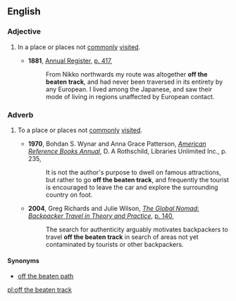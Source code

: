 ==English==

===Adjective===
{{infl|en|adj|head=[[off]] [[the]] [[beaten]] [[track]]}}

# {{idiom}} In a place or places not [[commonly]] [[visited]].
#*'''1881''', [[w:Annual_Register|Annual Register]], [http://books.google.com/books?id=d-x3I94qMGEC&q=%22off+the+beaten+track%22+date:1800-1900&dq=%22off+the+beaten+track%22+date:1800-1900&lr=&pgis=1 p. 417],
#*:From Nikko northwards my route was altogether '''off the beaten track''', and had never been traversed in its entirety by any European. I lived among the Japanese, and saw their mode of living in regions unaffected by European contact.

===Adverb===
{{infl|en|adv|head=[[off]] [[the]] [[beaten]] [[track]]}}

# {{idiom}} To a place or places not [[commonly]] [[visited]].
#*'''1970''', Bohdan S. Wynar and Anna Grace Patterson,  ''[http://books.google.com/books?id=qT40AAAAMAAJ&q=%22go+off+the+beaten+track%22+date:1970-1999&dq=%22go+off+the+beaten+track%22+date:1970-1999&lr=&pgis=1 American Reference Books Annual]'', D. A Rothschild, Libraries Unlimited Inc., p. 235,
#*:It is not the author's purpose to dwell on famous attractions, but rather to go '''off the beaten track''', and frequently the tourist is encouraged to leave the car and explore the surrounding country on foot.
#*'''2004''', Greg Richards and Julie Wilson, ''[http://books.google.com/books?id=iV2UDJNyGkYC The Global Nomad: Backpacker Travel in Theory and Practice]'', [http://books.google.com/books?id=iV2UDJNyGkYC&pg=PA140&dq=%22travel+off+the+beaten+track%22&lr=&sig=ieQl7ta8jMaPwEv9PV7yR-3HQVo p. 140],
#*:The search for authenticity arguably motivates backpackers to travel '''off the beaten track''' in search of areas not yet contaminated by tourists or other backpackers.


====Synonyms====
* [[off the beaten path]]

[[pl:off the beaten track]]